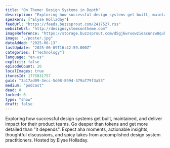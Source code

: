 ```yaml
---
title: "On Theme: Design Systems in Depth"
description: "Exploring how successful design systems get built, maintained, and deliver impact for their product teams. Go deeper than tokens and get more detailed than \"it depends\". Expect aha moments, actionable insights, thoughtful discussions, and spicy takes from accomplished design system practitioners. Hosted by Elyse Holladay."
speakers: ["Elyse Holladay"]
feedUrl: "https://feeds.buzzsprout.com/2417527.rss"
websiteUrl: "http://designsystemsontheme.com"
imageReference: "https://storage.buzzsprout.com/d5gj6wruowzieacunzw8quhiyjkt?.jpg"
image: "./poster.jpg"
dateAdded: "2025-06-13"
lastUpdate: "2025-06-09T16:42:59.000Z"
categories: ["Technology"]
language: "en-us"
explicit: false
episodeCount: 20
localImages: true
itunesId: 1775831757
guid: "3a17ad09-3ecc-5d08-8994-379a779f3a53"
medium: "podcast"
dead: 0
locked: 0
type: "show"
draft: false
---
```


Exploring how successful design systems get built, maintained, and deliver impact for their product teams. Go deeper than tokens and get more detailed than "it depends". Expect aha moments, actionable insights, thoughtful discussions, and spicy takes from accomplished design system practitioners. Hosted by Elyse Holladay.
